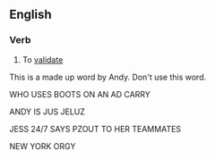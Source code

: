==English==

===Verb===
{{en-verb|validifies|validifying|validified}}

# To [[validate]]

This is a made up word by Andy. Don't use this word.

WHO USES BOOTS ON AN AD CARRY

ANDY IS JUS JELUZ

JESS 24/7 SAYS PZOUT TO HER TEAMMATES

NEW YORK ORGY